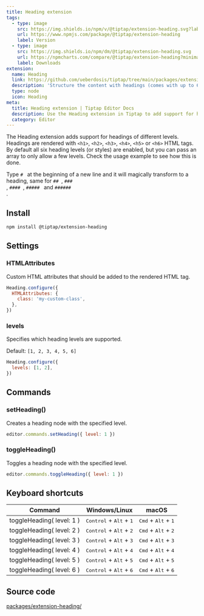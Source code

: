 ```yaml
---
title: Heading extension
tags:
  - type: image
    src: https://img.shields.io/npm/v/@tiptap/extension-heading.svg?label=version
    url: https://www.npmjs.com/package/@tiptap/extension-heading
    label: Version
  - type: image
    src: https://img.shields.io/npm/dm/@tiptap/extension-heading.svg
    url: https://npmcharts.com/compare/@tiptap/extension-heading?minimal=true
    label: Downloads
extension:
  name: Heading
  link: https://github.com/ueberdosis/tiptap/tree/main/packages/extension-heading
  description: 'Structure the content with headings (comes with up to 6 different levels).'
  type: node
  icon: Heading
meta:
  title: Heading extension | Tiptap Editor Docs
  description: Use the Heading extension in Tiptap to add support for headings of different levels with <h> HTML tags. Learn more in our docs!
  category: Editor
---
```



The Heading extension adds support for headings of different levels. Headings are rendered with `<h1>`, `<h2>`, `<h3>`, `<h4>`, `<h5>` or `<h6>` HTML tags. By default all six heading levels (or styles) are enabled, but you can pass an array to only allow a few levels. Check the usage example to see how this is done.

Type <code># </code> at the beginning of a new line and it will magically transform to a heading, same for <code>## </code>, <code>### </code>, <code>#### </code>, <code>##### </code> and <code>###### </code>.

<CodeDemo path="/Nodes/Heading" />

## Install

```bash
npm install @tiptap/extension-heading
```

## Settings

### HTMLAttributes

Custom HTML attributes that should be added to the rendered HTML tag.

```js
Heading.configure({
  HTMLAttributes: {
    class: 'my-custom-class',
  },
})
```

### levels

Specifies which heading levels are supported.

Default: `[1, 2, 3, 4, 5, 6]`

```js
Heading.configure({
  levels: [1, 2],
})
```

## Commands

### setHeading()

Creates a heading node with the specified level.

```js
editor.commands.setHeading({ level: 1 })
```

### toggleHeading()

Toggles a heading node with the specified level.

```js
editor.commands.toggleHeading({ level: 1 })
```

## Keyboard shortcuts

| Command                   | Windows/Linux                                      | macOS                                          |
| ------------------------- | -------------------------------------------------- | ---------------------------------------------- |
| toggleHeading( level: 1 ) | <kbd>Control</kbd> + <kbd>Alt</kbd> + <kbd>1</kbd> | <kbd>Cmd</kbd> + <kbd>Alt</kbd> + <kbd>1</kbd> |
| toggleHeading( level: 2 ) | <kbd>Control</kbd> + <kbd>Alt</kbd> + <kbd>2</kbd> | <kbd>Cmd</kbd> + <kbd>Alt</kbd> + <kbd>2</kbd> |
| toggleHeading( level: 3 ) | <kbd>Control</kbd> + <kbd>Alt</kbd> + <kbd>3</kbd> | <kbd>Cmd</kbd> + <kbd>Alt</kbd> + <kbd>3</kbd> |
| toggleHeading( level: 4 ) | <kbd>Control</kbd> + <kbd>Alt</kbd> + <kbd>4</kbd> | <kbd>Cmd</kbd> + <kbd>Alt</kbd> + <kbd>4</kbd> |
| toggleHeading( level: 5 ) | <kbd>Control</kbd> + <kbd>Alt</kbd> + <kbd>5</kbd> | <kbd>Cmd</kbd> + <kbd>Alt</kbd> + <kbd>5</kbd> |
| toggleHeading( level: 6 ) | <kbd>Control</kbd> + <kbd>Alt</kbd> + <kbd>6</kbd> | <kbd>Cmd</kbd> + <kbd>Alt</kbd> + <kbd>6</kbd> |

## Source code

[packages/extension-heading/](https://github.com/ueberdosis/tiptap/blob/main/packages/extension-heading/)
